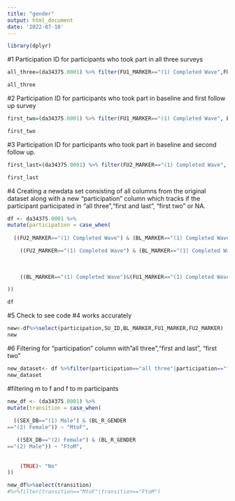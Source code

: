 ```yaml
---
title: "gender"
output: html_document
date: '2022-07-10'
---
```

```r
library(dplyr)
```

#1 Participation ID for participants who took part in all three surveys 
```r
all_three=(da34375.0001) %>% filter(FU1_MARKER=="(1) Completed Wave",FU2_MARKER=="(1) Completed Wave", BL_MARKER=="(1) Completed Wave")%>% select(SU_ID)

all_three

```

#2 Participation ID for participants who took part in baseline and first follow up survey
```r
first_two=(da34375.0001) %>% filter(FU1_MARKER=="(1) Completed Wave", BL_MARKER=="(1) Completed Wave")%>% select(SU_ID)

first_two
```

#3 Participation ID for participants who took part in baseline and second follow up. 

```r
first_last=(da34375.0001) %>% filter(FU2_MARKER=="(1) Completed Wave", BL_MARKER=="(1) Completed Wave")%>% mutate(participation=c("first and last"))%>%select(SU_ID,participation)

first_last
```


#4 Creating a newdata set consisting of all columns from the original dataset along with a new "participation" column which tracks if the participant participated in "all three","first and last", "first two" or NA.
```r
df <- da34375.0001 %>% 
mutate(participation = case_when(
  
  ((FU2_MARKER=="(1) Completed Wave") & (BL_MARKER=="(1) Completed Wave")&(FU1_MARKER=="(1) Completed Wave")) ~ "all three",

    ((FU2_MARKER=="(1) Completed Wave") & (BL_MARKER=="(1) Completed Wave")) ~ "first and last",
   
    
    
    ((BL_MARKER=="(1) Completed Wave")&(FU1_MARKER=="(1) Completed Wave")) ~ "first two"

))

df
```

#5 Check to see code #4 works accurately
```r
new<-df%>%select(participation,SU_ID,BL_MARKER,FU1_MARKER,FU2_MARKER)
new
```

#6 Filtering for "participation" column with"all three","first and last", "first two"

```r
new_dataset<- df %>%filter(participation=="all three"|participation=="first and last"|participation=="first two")
new_dataset
```

#filtering m to f and f to m participants
```r
new_df <- (da34375.0001) %>% 
mutate(transition = case_when(
  
  ((SEX_DB=="(1) Male") & (BL_R_GENDER
=="(2) Female")) ~ "MtoF",

   ((SEX_DB=="(2) Female") & (BL_R_GENDER
=="(2) Male")) ~ "FtoM",
 
   
    (TRUE)~ "No"
))

new_df%>%select(transition)
#%>%filter(transition=="MtoF"|transition=="FtoM")
```